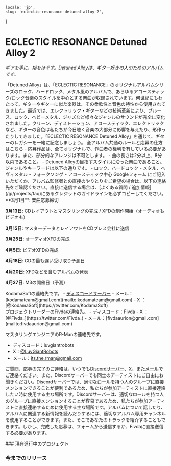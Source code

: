     locale: 'jp',
    slug: 'eclectic-resonance-detuned-alloy-2',
}

# ECLECTIC RESONANCE Detuned Alloy 2

*ギアを手に、指をほぐす。Detuned Alloyは、ギター好きの人のためのアルバムです。*

<WrappableParagraph title="紹介">
「Detuned Alloy」は、「ECLECTIC RESONANCE」のオリジナルアルバムシリーズのロック、ハードロック、メタル風のアルバムで、あらゆるアコースティック/ロック音楽のスタイルを中心とする楽曲が収録されています。何世紀にもわたって、ギターやギターに似た楽器は、その柔軟性と音色の特性から使用されてきました。最近では、エレクトリック・ギターなどの技術革新により、ブルース、ロック、ヘビーメタル、ジャズなど様々なジャンルのサウンドが完全に変化されました。クリーン、ディストーション、アコースティック、エレクトリックなど、ギターの音色は私たちが今日聴く音楽の大部分に影響を与えたり、形作ったりしてきました。「ECLECTIC RESONANCE Detuned Alloy」を通じて、ギターのレガシーを一緒に記念しましょう。
</WrappableParagraph>

<WrappableParagraph title="KodamaSounds固有の一般ルール">
    <CtaButton link='/projects/faq' icon='book'>
        <span>全アルバム共通のルールと応募の仕方はこちら</span>
    </CtaButton>
</WrappableParagraph>

<WrappableParagraph title="作曲に関するルール">
- 応募作品は、全てオリジナルで、作曲者の権利を有している必要があります。また、部分的なアレンジは不可とします。
- 曲の長さは2分以上、8分以内であること。
- Detuned Alloyの目指すスタイルに沿った楽曲であること。ジャンルやキーワードは以下の通りです。
    - ロック、ハードロック
    - メタル、ヘヴィメタル
    - フォークソング
    - アコースティック中心
</WrappableParagraph>

<WrappableParagraph title="応募について">
<CtaButton link='https://forms.gle/rYsRQFbB2KY2eb6c8' icon='envelope'>
    <span>Googleフォーム</span>
</CtaButton>
にご記入いただくか、アルバム監修者との直接のやりとりをご希望の場合は、以下の連絡先をご確認ください。直接に送信する場合は、[よくある質問 / 追加情報](/jp/projects/faq)にあるクレジットのガイドラインを必ずコピーしてください。
</WrappableParagraph>

<WrappableParagraph title="締切">
**3月1日**: 楽曲応募締切

**3月13日**: CDレイアウトとマスタリングの完成 / XFDの制作開始（オーディオもビデオも）

**3月15日**: マスターデータとレイアウトをCDプレス会社に送信

**3月25日**: オーディオXFDの完成

**4月5日**: ビデオXFDの完成

**4月18日**: CDの最も遅い受け取り予測日

**4月20日**: XFDなどを含むアルバムの発表

**4月27日**: M3の開催日（予測）
</WrappableParagraph>

<WrappableParagraph title="お問い合わせ（ご質問・応募）">
KodamaSoftの連絡先です。
- <a href="/discord">ディスコードサーバー</a> 
- メール：[kodamateam@gmail.com](mailto:kodamateam@gmail.com)
- X ：[@KodamaSoft](https://twitter.com/KodamaSoft)

<br/>
プロジェクトリーダーのFivdaの連絡先。
- ディスコード：Fivda
- X ：[@Fivda_](https://twitter.com/Fivda_)
- メール：[fivdaaurion@gmail.com](mailto:fivdaaurion@gmail.com)

マスタリングエンジニアのR-Manの連絡先です。
- ディスコード：luvgiantrobots
- X：[@LuvGiantRobots](https://twitter.com/LuvGiantRobots)
- メール：[its.the.rman@gmail.com](mailto:its.the.rman@gmail.com)

ご質問、応募の完了のご連絡は、いつでも<a href="/discord">Discordサーバー</a>、[X](https://twitter.com/KodamaSoft)、また[メール](mailto:kodamateam@gmail.com)でご連絡ください。また、Discordサーバーでも同士のアーティストにご自由にお聞きください。Discordサーバーでは、適切なロールを持つ人のグループに直接メンションできることが便利であるため、私たちが参加アーティストに直接連絡したい時に使用する主な場所です。Discordサーバーは、適切なロールを持つ人のグループに直接メンションすることが容易であるため、私たちが参加アーティストに直接連絡するために使用する主な場所です。アルバムについて話したり、アルバムに関連する新情報を読んだりするには、適切なアルバム専用チャンネルを使用することができます。また、そこであなたのトラックを紹介することもできます。しかし、完成した応募は、フォームから送信するか、Fivdaに直接送信する必要があります。
</WrappableParagraph>

<WrappableParagraph title="アルバム詳細">
### 現在進行中のプロジェクト
<ProjectInformation slug="eclectic-resonance-detuned-alloy-2"/>

### 今までのリリース
<AlbumListing slug="eclectic-resonance-detuned-alloy"/>
</WrappableParagraph>